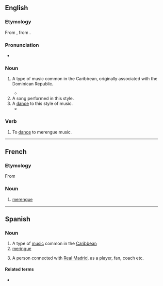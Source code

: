 ==English==
{{wikipedia}}

===Etymology===
From {{etyl|es|en}} {{m|es|merengue}}, from {{etyl|fr|en}} {{m|fr|meringue}}.

===Pronunciation===
* {{IPA|/məˈɹɛŋɡeɪ/|lang=en}}

===Noun===
{{en-noun|~}}

# {{lb|en|music|uncountable}} A type of music common in the Caribbean, originally associated with the Dominican Republic.
#* {{quote-journal|2007|January 7|Alex Mindlin|For a Shuttered Marina, Some Regret, Some Relief|New York Times|url=http://www.nytimes.com/2007/01/07/nyregion/thecity/07mari.html
|passage=The marina was a mainstay of the neighborhood, and Mr. O’Rourke was known for staging salsa and '''merengue''' concerts.}}
# A song performed in this style.
# A [[dance]] to this style of music.
#* {{quote-book|title=Latin Dance|author=Elizabeth Drake-Boyt|year=2011|page=86|ISBN=0313376093|passage=If Trujillo said everybody had to dance the '''merengue''', then everybody danced the '''merengue''', for so feared was he by Dominicans that it was said that even a glance from him had the power to kill someone from across the street.}}

===Verb===
{{en-verb|merengues|merenguing|merengued}}

# {{lb|en|intransitive}} To [[dance]] to merengue music.

----

==French==

===Etymology===
From {{etyl|es|fr}}

===Noun===
{{fr-noun|m}}

# {{lb|fr|music}} [[#English|merengue]]

----

==Spanish==

===Noun===
{{es-noun|m|-}}

# A type of [[music]] common in the [[Caribbean]]
# [[meringue]]
# {{lb|es|football|attributive}} A person connected with [[w:Real Madrid C.F.|Real Madrid]], as a player, fan, coach etc.

====Related terms====
* {{l|es|merenguero}}